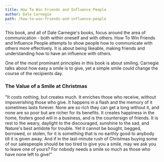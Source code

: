 ```yaml
---
title: How To Win Friends and Influence People
author: Dale Carnegie
path: /how-to-win-friends-and-influence-people
---
```


This book, and all of Dale Carnegie's books, focus around the area of communication - both within oneself and with others.
How To Win Friends and Influence People attempts to show people how to communicate with others more effectively. It is about
being likeable, making friends and understanding how to have an influence with others.

One of the most prominant principles in this book is about smiling. Carnegie talks about how easy a smile is to give, yet a
simple smile could change the course of the recipients day.

### The Value of a Smile at Christmas

"It costs nothing, but creates much.
It enriches those who receive, without impoverishing those who give.
It happens in a flash and the memory of it sometimes lasts forever.
None are so rich they can get a long without it, and none are so poor but are richer for its benefits.
It creates happiness in the home, fosters good will in a business, and is the countersign of friends.
It is rest to the weary, daylight to the discouraged, sunshine to the sad, and Nature's best antidote for trouble.
Yet it cannot be bought, begged, borrowed, or stolen, for it is something that is no earthly good to anybody till it is given away.
And if in the last-minute rush of Christmas buying some of our salespeople should be too tired to give you a smile, may we ask you to leave one of yours?
For nobody needs a smile so much as those who have none left to give!"
